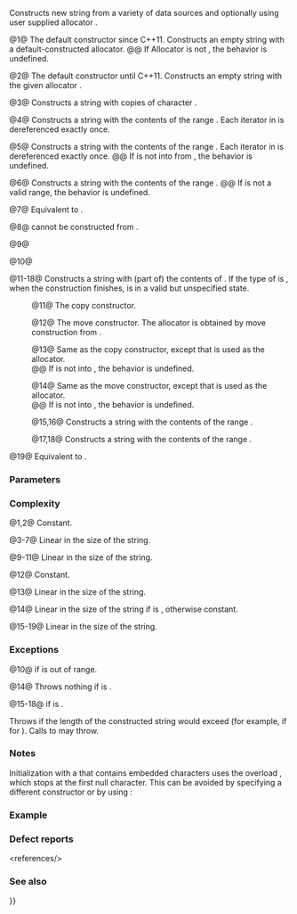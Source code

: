 {{cpp/string/basic_string/title|basic_string}}
{{cpp/string/basic_string/navbar}}
{{dcl begin}}
{{dcl rev begin|num=1}}
{{dcla|since=c++11|until=c++17|
basic_string() : basic_string(Allocator()) {}
}}
{{dcla|since=c++17|constexpr=c++20|
basic_string() noexcept(noexcept(Allocator()))
    : basic_string(Allocator()) {}
}}
{{dcl rev end}}
{{dcl rev begin|num=2}}
{{dcla|until=c++11|1=
explicit basic_string( const Allocator&amp; alloc = Allocator() );
}}
{{dcla|noexcept=c++17|constexpr=c++20|
explicit basic_string( const Allocator&amp; alloc );
}}
{{dcl rev end}}
{{dcla|num=3|constexpr=c++20|1=
basic_string( size_type count, CharT ch,
              const Allocator&amp; alloc = Allocator() );
}}
{{dcla|num=4|constexpr=c++20|1=
template&lt; class InputIt &gt;
basic_string( InputIt first, InputIt last,
              const Allocator&amp; alloc = Allocator() );
}}
{{dcl|num=5|since=c++23|1=
template&lt; container-compatible-range&lt;CharT&gt; R &gt;
constexpr basic_string( std::from_range_t, R&amp;&amp; rg,
                        const Allocator&amp; = Allocator());
}}
{{dcla|num=6|constexpr=c++20|1=
basic_string( const CharT* s, size_type count,
              const Allocator&amp; alloc = Allocator() );
}}
{{dcla|num=7|constexpr=c++20|1=
basic_string( const CharT* s, const Allocator&amp; alloc = Allocator() );
}}
{{dcl|num=8|since=c++23|1=
basic_string( std::nullptr_t ) = delete;
}}
{{dcla|num=9|since=c++17|constexpr=c++20|1=
template&lt; class StringViewLike &gt;
explicit basic_string( const StringViewLike&amp; t,
                       const Allocator&amp; alloc = Allocator() );
}}
{{dcl|num=10|since=c++17|constexpr=c++20|1=
template&lt; class StringViewLike &gt;
basic_string( const StringViewLike&amp; t,
              size_type pos, size_type count,
              const Allocator&amp; alloc = Allocator() );
}}
{{dcla|num=11|constexpr=c++20|
basic_string( const basic_string&amp; other );
}}
{{dcla|num=12|since=c++11|constexpr=c++20|
basic_string( basic_string&amp;&amp; other ) noexcept;
}}
{{dcla|num=13|since=c++11|constexpr=c++20|
basic_string( const basic_string&amp; other, const Allocator&amp; alloc );
}}
{{dcla|num=14|since=c++11|constexpr=c++20|
basic_string( basic_string&amp;&amp; other, const Allocator&amp; alloc );
}}
{{dcla|num=15|constexpr=c++20|1=
basic_string( const basic_string&amp; other, size_type pos,
              const Allocator&amp; alloc = Allocator() );
}}
{{dcl|num=16|since=c++23|1=
constexpr basic_string( basic_string&amp;&amp; other, size_type pos,
                        const Allocator&amp; alloc = Allocator() );
}}
{{dcla|num=17|constexpr=c++20|1=
basic_string( const basic_string&amp; other,
              size_type pos, size_type count,
              const Allocator&amp; alloc = Allocator() );
}}
{{dcl|num=18|since=c++23|1=
constexpr basic_string( basic_string&amp;&amp; other,
                        size_type pos, size_type count,
                        const Allocator&amp; alloc = Allocator() );
}}
{{dcla|num=19|since=c++11|constexpr=c++20|1=
basic_string( std::initializer_list&lt;CharT&gt; ilist,
              const Allocator&amp; alloc = Allocator() );
}}
{{dcl end}}

Constructs new string from a variety of data sources and optionally using user supplied allocator {{c|alloc}}.

@1@ The default constructor since C++11. Constructs an empty string with a default-constructed allocator.
@@ If Allocator is not {{named req|DefaultConstructible}}, the behavior is undefined.

@2@ The default constructor until C++11. Constructs an empty string with the given allocator {{c|alloc}}.

@3@ Constructs a string with {{c|count}} copies of character {{c|ch}}.
{{rev begin}}
{{rev|since=c++11|
If {{tt|CharT}} is not {{named req|CopyInsertable}} into {{c/core|std::basic_string&lt;CharT&gt;}}, the behavior is undefined.
}}
{{rev|since=c++17|
{{cpp/enable if|{{tt|Allocator}} satisfies the requirements of {{named req|Allocator}}}}.
}}
{{rev end}}

@4@ Constructs a string with the contents of the range {{range|first|last}}. Each iterator in {{range|first|last}} is dereferenced exactly once.
{{rev begin}}
{{rev|until=c++11|
If {{tt|InputIt}} does not satisfy the requirements of {{named req|InputIterator}}, overload {{v|3}} is called instead with arguments {{c|static_cast&lt;size_type&gt;(first)}}, {{c|last}} and {{c|alloc}}.
}}
{{rev|since=c++11|
{{cpp/enable if|{{tt|InputIt}} satisfies the requirements of {{named req|InputIterator}}}}.

If {{tt|CharT}} is not {{named req|EmplaceConstructible}} into {{c/core|std::basic_string&lt;CharT&gt;}} from {{c|*first}}, the behavior is undefined.
}}
{{rev end}}

@5@ Constructs a string with the contents of the range {{c|rg}}. Each iterator in {{c|rg}} is dereferenced exactly once.
@@ If {{tt|CharT}} is not {{named req|EmplaceConstructible}} into {{c/core|std::basic_string&lt;CharT&gt;}} from {{c|*ranges::begin(rg)}}, the behavior is undefined.

@6@ Constructs a string with the contents of the range {{range|s|s + count}}.
@@ If {{range|s|s + count}} is not a valid range, the behavior is undefined.

@7@ Equivalent to {{c|basic_string(s, Traits::length(s), alloc)}}.
{{rrev|since=c++17|
{{cpp/enable if|{{tt|Allocator}} satisfies the requirements of {{named req|Allocator}}}}.
}}

@8@ {{tt|std::basic_string}} cannot be constructed from {{c|nullptr}}.

@9@ {{cpp/string/sv hack|constructs a string as if by {{c|basic_string(sv.data(), sv.size(), alloc)}}}}

@10@ {{cpp/string/sv hack|checkptr=no|constructs a string as if by {{c|basic_string(sv.substr(pos, n), alloc)}}}}

@11-18@ Constructs a string with (part of) the contents of {{c|other}}. If the type of {{c|other}} is {{tt|basic_string&amp;&amp;}}, when the construction finishes, {{c|other}} is in a valid but unspecified state.

:@11@ The copy constructor.
{{rrev|since=c++11|
The allocator is obtained as if by calling {{c multi|std::allocator_traits&lt;Allocator&gt;::|    select_on_container_copy_construction|        (other.get_allocator())}}.
}}

:@12@ The move constructor. The allocator is obtained by move construction from {{c|other.get_allocator()}}.

:@13@ Same as the copy constructor, except that {{c|alloc}} is used as the allocator.
:@@ If {{tt|CharT}} is not {{named req|CopyInsertable}} into {{c/core|std::basic_string&lt;CharT&gt;}}, the behavior is undefined.

:@14@ Same as the move constructor, except that {{c|alloc}} is used as the allocator.
:@@ If {{tt|CharT}} is not {{named req|MoveInsertable}} into {{c/core|std::basic_string&lt;CharT&gt;}}, the behavior is undefined.

:@15,16@ Constructs a string with the contents of the range {{range|other.data() + pos|other.data() + other.size()}}.

:@17,18@ Constructs a string with the contents of the range {{range|other.data() + pos|other.data() + (pos + std::min(count, other.size() - pos))}}.

@19@ Equivalent to {{c|basic_string(ilist.begin(), ilist.end())}}.

===Parameters===
{{par begin}}
{{par|alloc|allocator to use for all memory allocations of this string}}
{{par|count|size of the resulting string}}
{{par|ch|value to initialize the string with}}
{{par|pos|position of the first character to include}}
{{par|first, last|range to copy the characters from}}
{{par|s|pointer to an array of characters to use as source to initialize the string with}}
{{par|other|another string to use as source to initialize the string with}}
{{par|ilist|{{lc|std::initializer_list}} to initialize the string with}}
{{par|t|object (convertible to {{lc|std::basic_string_view}}) to initialize the string with}}
{{par|rg|a container compatible range}}
{{par end}}

===Complexity===
@1,2@ Constant.

@3-7@ Linear in the size of the string.

@9-11@ Linear in the size of the string.

@12@ Constant.

@13@ Linear in the size of the string.

@14@ Linear in the size of the string if {{c|1=alloc != other.get_allocator()}} is {{c|true}}, otherwise constant.

@15-19@ Linear in the size of the string.

===Exceptions===
@10@ {{lc|std::out_of_range}} if {{c|pos}} is out of range.

@14@ Throws nothing if {{c|1=alloc == str.get_allocator()}} is {{c|true}}.

@15-18@ {{lc|std::out_of_range}} if {{c|pos &gt; other.size()}} is {{c|true}}.

Throws {{lc|std::length_error}} if the length of the constructed string would exceed {{lc|max_size()}} (for example, if {{c|count &gt; max_size()}} for {{v|3}}). Calls to {{tt|Allocator::allocate}} may throw.

{{cpp/strong exception safety guarantee|plural=yes}}

===Notes===
Initialization with a {{lt|cpp/language/string literal}} that contains embedded {{c|'\0'}} characters uses the overload {{v|7}}, which stops at the first null character. This can be avoided by specifying a different constructor or by using {{rlpt|operator""s}}:
{{source|1=
std::string s1 = "ab\0\0cd";   // s1 contains "ab"
std::string s2{"ab\0\0cd", 6}; // s2 contains "ab\0\0cd"
std::string s3 = "ab\0\0cd"s;  // s3 contains "ab\0\0cd"
}}

{{feature test macro|__cpp_lib_containers_ranges|value=202202L|std=C++23|Tagged constructor {{v|5}} to construct from {{ls|cpp/ranges/to#container compatible range}}}}

===Example===
{{example
|code=
#include &lt;cassert&gt;
#include &lt;cctype&gt;
#include &lt;iomanip&gt;
#include &lt;iostream&gt;
#include &lt;iterator&gt;
#include &lt;string&gt;

int main()
{
    std::cout &lt;&lt; "1)  string(); ";
    std::string s1;
    assert(s1.empty() &amp;&amp; (s1.length() == 0) &amp;&amp; (s1.size() == 0));
    std::cout &lt;&lt; "s1.capacity(): " &lt;&lt; s1.capacity() &lt;&lt; '\n'; // unspecified
    
    std::cout &lt;&lt; "3)  string(size_type count, CharT ch): ";
    std::string s2(4, '=');
    std::cout &lt;&lt; std::quoted(s2) &lt;&lt; '\n'; // "===="
    
    std::cout &lt;&lt; "4)  string(InputIt first, InputIt last): ";
    char mutable_c_str[] = "another C-style string";
    std::string s4(std::begin(mutable_c_str) + 8, std::end(mutable_c_str) - 1);
    std::cout &lt;&lt; std::quoted(s4) &lt;&lt; '\n'; // "C-style string"
    
    std::cout &lt;&lt; "6)  string(CharT const* s, size_type count): ";
    std::string s6("C-style string", 7);
    std::cout &lt;&lt; std::quoted(s6) &lt;&lt; '\n'; // "C-style", i.e. [0, 7)
    
    std::cout &lt;&lt; "7)  string(CharT const* s): ";
    std::string s7("C-style\0string");
    std::cout &lt;&lt; std::quoted(s7) &lt;&lt; '\n'; // "C-style"
    
    std::cout &lt;&lt; "11) string(string&amp;): ";
    std::string const other11("Exemplar");
    std::string s11(other11);
    std::cout &lt;&lt; std::quoted(s11) &lt;&lt; '\n'; // "Exemplar"
    
    std::cout &lt;&lt; "12) string(string&amp;&amp;): ";
    std::string s12(std::string("C++ by ") + std::string("example"));
    std::cout &lt;&lt; std::quoted(s12) &lt;&lt; '\n'; // "C++ by example"
    
    std::cout &lt;&lt; "15) string(const string&amp; other, size_type pos): ";
    std::string const other15("Mutatis Mutandis");
    std::string s15(other15, 8);
    std::cout &lt;&lt; std::quoted(s15) &lt;&lt; '\n'; // "Mutandis", i.e. [8, 16)
    
    std::cout &lt;&lt; "17) string(const string&amp; other, size_type pos, size_type count): ";
    std::string const other17("Exemplary");
    std::string s17(other17, 0, other17.length() - 1);
    std::cout &lt;&lt; std::quoted(s17) &lt;&lt; '\n'; // "Exemplar"
    
    std::cout &lt;&lt; "19) string(std::initializer_list&lt;CharT&gt;): ";
    std::string s19({'C', '-', 's', 't', 'y', 'l', 'e'});
    std::cout &lt;&lt; std::quoted(s19) &lt;&lt; '\n'; // "C-style"
}
|p=true&lt;!-- due to .capacity() --&gt;
|output=
1)  string(); s1.capacity(): 15
3)  string(size_type count, CharT ch): "===="
4)  string(InputIt first, InputIt last): "C-style string"
6)  string(CharT const* s, size_type count): "C-style"
7)  string(CharT const* s): "C-style"
11) string(string&amp;): "Exemplar"
12) string(string&amp;&amp;): "C++ by example"
15) string(const string&amp; other, size_type pos): "Mutandis"
17) string(const string&amp; other, size_type pos, size_type count): "Exemplar"
19) string(std::initializer_list&lt;CharT&gt;): "C-style"
}}

===Defect reports===
{{dr list begin}}
{{dr list item|wg=lwg|dr=301|std=C++98|before=overload {{v|4}} did not use the parameter&lt;br&gt;{{c|alloc}} if {{tt|InputIt}} is an integral type|after=use that parameter}}
{{dr list item|wg=lwg|dr=438|std=C++98|before=overload {{v|4}} would only call overload {{v|3}}&lt;br&gt;if {{tt|InputIt}} is an integral type|after=calls overload {{v|3}} if {{tt|InputIt}}&lt;br&gt;is not an {{named req|InputIterator}}}}
{{dr list item|wg=lwg|dr=847|std=C++98|before=there was no exception safety guarantee|after=added strong exception safety guarantee}}
{{dr list item|wg=lwg|dr=2193|std=C++11|before=the default constructor is explicit|after=made non-explicit}}
{{dr list item|wg=lwg|dr=2235|std=C++98|before={{c|s}} could be a null pointer value|after=the behavior is undefined in this case}}
{{dr list item|wg=lwg|dr=2250|std=C++98|before=the behavior of overload {{v|17}} was undefined&lt;br&gt;if {{c|pos &gt; other.size()}} is {{c|true}}|after=always throws an&lt;br&gt;exception in this case}}
{{dr list item|wg=lwg|dr=2583|std=C++98|before=there was no way to supply an allocator for overload {{v|17}}|after=added overload {{v|15}}}}
{{dr list item|wg=lwg|dr=2946|std=C++17|before=overload {{v|9}} causes ambiguity in some cases|after=avoided by making it a template}}
{{dr list item|wg=lwg|dr=3076|std=C++17|before=overloads {{v|3,7}} might cause ambiguities&lt;br&gt;in class template argument deduction|after=constrained}}
{{dr list item|wg=lwg|dr=3111|paper=P1148R0|std=C++98|before=the resolution of {{lwg|2235}} made the&lt;br&gt;behavior of {{c|basic_string(nullptr, 0)}} undefined|after=the behavior is well-&lt;br&gt;defined in this case&lt;ref&gt;{{range|nullptr|nullptr + 0}} is a valid empty range, because adding zero to a null pointer value is also [[cpp/language/operator arithmetic#Pointer arithmetic|well-defined]] (the result is still a null pointer value).&lt;/ref&gt;}}
{{dr list end}}
&lt;references/&gt;

===See also===
{{dsc begin}}
{{dsc inc|cpp/string/basic_string/dsc assign}}
{{dsc inc|cpp/string/basic_string/dsc operator{{=}}}}
{{dsc inc|cpp/string/basic_string/dsc to_string}}
{{dsc inc|cpp/string/basic_string/dsc to_wstring}}
{{dsc inc|cpp/string/basic_string_view/dsc constructor}}
{{dsc end}}

{{langlinks|de|es|fr|it|ja|pl|pt|ru|zh}}